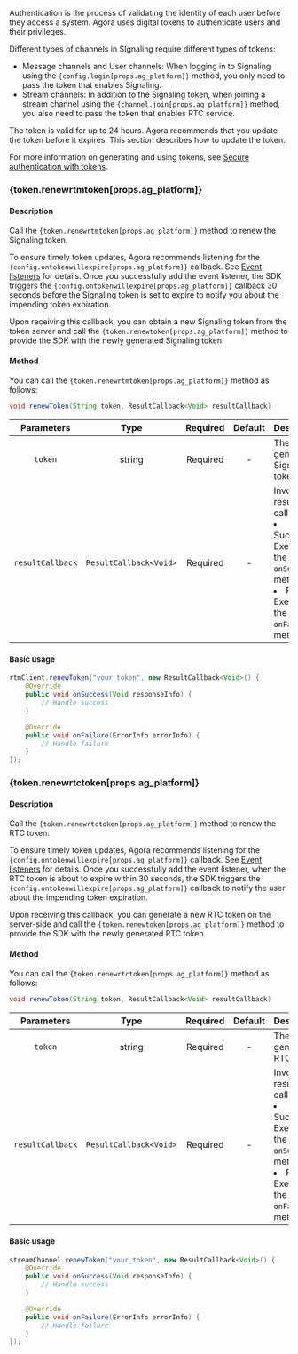 
Authentication is the process of validating the identity of each user before they access a system. Agora uses digital tokens to authenticate users and their privileges.

Different types of channels in SIgnaling require different types of tokens:

- Message channels and User channels: When logging in to Signaling using the <code>{config.login[props.ag_platform]}</code> method, you only need to pass the token that enables Signaling.
- Stream channels: In addition to the Signaling token, when joining a stream channel using the <code>{channel.join[props.ag_platform]}</code> method, you also need to pass the token that enables RTC service.

The token is valid for up to 24 hours. Agora recommends that you update the token before it expires. This section describes how to update the token.

For more information on generating and using tokens, see [Secure authentication with tokens](/signaling/get-started/authentication-workflow).

### {token.renewrtmtoken[props.ag_platform]}

#### Description

<span className="index-desc-renewrtmtoken">Call the <code>{token.renewrtmtoken[props.ag_platform]}</code> method to renew the Signaling token.</span>

To ensure timely token updates, Agora recommends listening for the <code>{config.ontokenwillexpire[props.ag_platform]}</code> callback. See <a href="#event-listeners">Event listeners</a> for details. Once you successfully add the event listener, the SDK triggers the <code>{config.ontokenwillexpire[props.ag_platform]}</code> callback 30 seconds before the Signaling token is set to expire to notify you about the impending token expiration.

Upon receiving this callback, you can obtain a new Signaling token from the token server and call the <code>{token.renewtoken[props.ag_platform]}</code> method to provide the SDK with the newly generated Signaling token.

#### Method

You can call the <code>{token.renewrtmtoken[props.ag_platform]}</code> method as follows:

```java
void renewToken(String token, ResultCallback<Void> resultCallback)
```

| Parameters | Type | Required | Default | Description |
| :--------------: | :--------------------: | :------: | :----: | ------------------------------------- |
| `token` | string | Required | - | The newly generated Signaling token. |
| `resultCallback` | `ResultCallback<Void>` | Required | - | Invocation result callback:<li>Success: Executes the `onSuccess` method.</li><li>Failure: Executes the `onFailure` method.</li> |

#### Basic usage

```java 
rtmClient.renewToken("your_token", new ResultCallback<Void>() {
    @Override
    public void onSuccess(Void responseInfo) {
        // Handle success
    }

    @Override
    public void onFailure(ErrorInfo errorInfo) {
        // Handle failure
    }
});
```

### {token.renewrtctoken[props.ag_platform]}

#### Description

<span className="index-desc-renewrtctoken">Call the <code>{token.renewrtctoken[props.ag_platform]}</code> method to renew the RTC token.</span>

To ensure timely token updates, Agora recommends listening for the <code>{config.ontokenwillexpire[props.ag_platform]}</code> callback. See <a href="#event-listeners">Event listeners</a> for details. Once you successfully add the event listener, when the RTC token is about to expire within 30 seconds, the SDK triggers the <code>{config.ontokenwillexpire[props.ag_platform]}</code> callback to notify the user about the impending token expiration.

Upon receiving this callback, you can generate a new RTC token on the server-side and call the <code>{token.renewtoken[props.ag_platform]}</code> method to provide the SDK with the newly generated RTC token.

#### Method

You can call the <code>{token.renewrtctoken[props.ag_platform]}</code> method as follows:

```java
void renewToken(String token, ResultCallback<Void> resultCallback)
```

| Parameters | Type | Required | Default | Description |
| :--------------: | :--------------------: | :------: | :----: | ------------------------------------- |
| `token` | string | Required | - | The newly generated RTC token. |
| `resultCallback` | `ResultCallback<Void>` | Required | - | Invocation result callback: <li>Success: Executes the `onSuccess` method.</li><li>Failure: Executes the `onFailure` method.</li> |


#### Basic usage

```java 
streamChannel.renewToken("your_token", new ResultCallback<Void>() {
    @Override
    public void onSuccess(Void responseInfo) {
        // Handle success
    }

    @Override
    public void onFailure(ErrorInfo errorInfo) {
        // Handle failure
    }
});
```